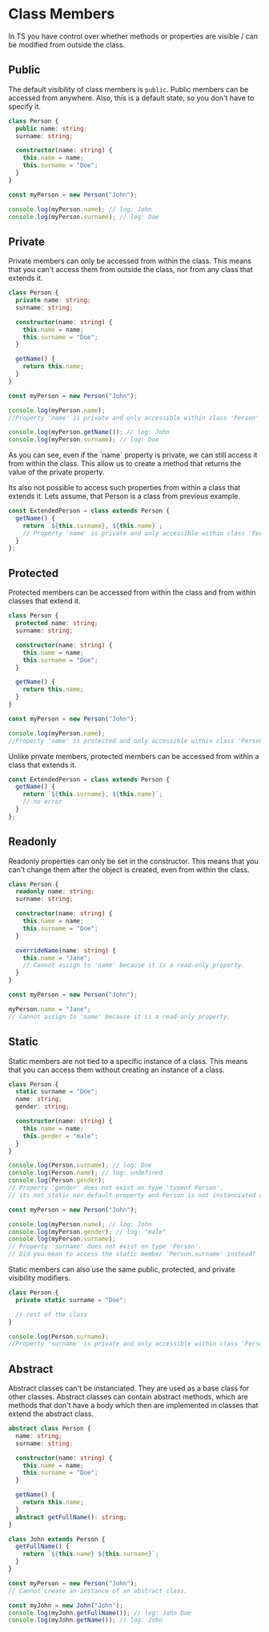 # Class Members

In TS you have control over whether methods or properties are visible / can be modified from outside the class.

## Public

The default visibility of class members is `public`. Public members can be accessed from anywhere. Also, this is a default state, so you don't have to specify it.

```ts filename="person.ts"
class Person {
  public name: string;
  surname: string;

  constructor(name: string) {
    this.name = name;
    this.surname = "Doe";
  }
}

const myPerson = new Person("John");

console.log(myPerson.name); // log: John
console.log(myPerson.surname); // log: Doe
```

## Private

Private members can only be accessed from within the class. This means that you can't access them from outside the class, nor from any class that extends it.

```ts {2, 17} filename="person.ts"
class Person {
  private name: string;
  surname: string;

  constructor(name: string) {
    this.name = name;
    this.surname = "Doe";
  }

  getName() {
    return this.name;
  }
}

const myPerson = new Person("John");

console.log(myPerson.name);
//Property 'name' is private and only accessible within class 'Person'

console.log(myPerson.getName()); // log: John
console.log(myPerson.surname); // log: Doe
```


<Callout emoji="💡">
  As you can see, even if the `name` property is private, we can still access it
  from within the class. This allow us to create a method that returns the value
  of the private property.
</Callout>

Its also not possible to access such properties from within a class that extends it. Lets assume, that Person is a class from previous example.

```ts {3} filename="person.ts"
const ExtendedPerson = class extends Person {
  getName() {
    return `${this.surname}, ${this.name}`;
    // Property 'name' is private and only accessible within class 'Person'
  }
};
```

## Protected

Protected members can be accessed from within the class and from within classes that extend it.

```ts {2, 17} filename="person.ts"
class Person {
  protected name: string;
  surname: string;

  constructor(name: string) {
    this.name = name;
    this.surname = "Doe";
  }

  getName() {
    return this.name;
  }
}

const myPerson = new Person("John");

console.log(myPerson.name);
//Property 'name' is protected and only accessible within class 'Person' and its subclasses.
```

Unlike private members, protected members can be accessed from within a class that extends it.

```ts {3} filename="person.ts"
const ExtendedPerson = class extends Person {
  getName() {
    return `${this.surname}, ${this.name}`;
    // no error
  }
};
```

## Readonly

Readonly properties can only be set in the constructor. This means that you can't change them after the object is created, even from within the class.

```ts {2, 11, 18} filename="person.ts"
class Person {
  readonly name: string;
  surname: string;

  constructor(name: string) {
    this.name = name;
    this.surname = "Doe";
  }

  overrideName(name: string) {
    this.name = "Jane";
    // Cannot assign to 'name' because it is a read-only property.
  }
}

const myPerson = new Person("John");

myPerson.name = "Jane";
// Cannot assign to 'name' because it is a read-only property.
```

## Static

Static members are not tied to a specific instance of a class. This means that you can access them without creating an instance of a class.

```ts filename="person.ts"
class Person {
  static surname = "Doe";
  name: string;
  gender: string;

  constructor(name: string) {
    this.name = name;
    this.gender = "male";
  }
}

console.log(Person.surname); // log: Doe
console.log(Person.name); // log: undefined
console.log(Person.gender);
// Property 'gender' does not exist on type 'typeof Person'.
// its not static nor default property and Person is not instanciated object

const myPerson = new Person("John");

console.log(myPerson.name); // log: John
console.log(myPerson.gender); // log: "male"
console.log(myPerson.surname);
// Property 'surname' does not exist on type 'Person'.
// Did you mean to access the static member 'Person.surname' instead?
```

Static members can also use the same public, protected, and private visibility modifiers.

```ts filename="person.ts"
class Person {
  private static surname = "Doe";

  // rest of the class
}

console.log(Person.surname);
//Property 'surname' is private and only accessible within class 'Person'.
```

## Abstract

Abstract classes can't be instanciated. They are used as a base class for other classes. Abstract classes can contain abstract methods, which are methods that don't have a body which then are implemented in classes that extend the abstract class.

```ts filename="person.ts"
abstract class Person {
  name: string;
  surname: string;

  constructor(name: string) {
    this.name = name;
    this.surname = "Doe";
  }

  getName() {
    return this.name;
  }
  abstract getFullName(): string;
}

class John extends Person {
  getFullName() {
    return `${this.name} ${this.surname}`;
  }
}

const myPerson = new Person("John");
// Cannot create an instance of an abstract class.

const myJohn = new John("John");
console.log(myJohn.getFullName()); // log: John Doe
console.log(myJohn.getName()); // log: John
```
